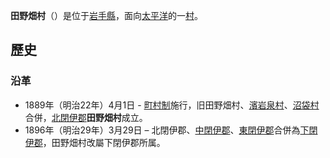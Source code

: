 {{日本町村|
自治體名=田野畑|
町村=村|
圖像=[[File:北山崎第一展望台からの北山崎.jpg|240px]]|
圖像說明=[[北山崎斷崖|北山崎斷崖]]|
町村章=|
日文原名=田野畑村|
平假名=たのはたむら|
羅馬字拼音=Tanohata-mura|
都道府縣=岩手縣|
支廳=|
郡=下閉伊郡|
編號=03484-3|
面積=156.19|
邊界未定=|
人口=3,617|
統計時間=2013年7月1日|
自治體=[[下閉伊郡|下閉伊郡]]：[[岩泉町|岩泉町]]、[[普代村|普代村]]|
樹=[[毛泡桐|桐]]|
花=石楠花|
鳥=[[山鳥|山鳥]]|
其他象徵物=|
其他象徵=|
首長=上機莞治|
議員數=10|
郵遞區號=028-8407|
所在地=下閉伊郡田野畑村田野畑143番地1|
電話號碼=194-34-2111|
外部連結=http://www.vill.tanohata.iwate.jp/|
經度=|
緯度=|
地圖=|
註記=
}}
'''田野畑村'''（{{jpn|j=田野畑村|hg=たのはたむら|rm=Tanohata mura|f=y}}）是位于[[岩手縣|岩手縣]]，面向[[太平洋|太平洋]]的一[[村|村]]。

==歷史==
=== 沿革 ===
*1889年（明治22年）4月1日 - [[町村制|町村制]]施行，旧田野畑村、[[濱岩泉村|濱岩泉村]]、[[沼袋村|沼袋村]]合併，[[北閉伊郡|北閉伊郡]]'''田野畑村'''成立。
*1896年（明治29年）3月29日 – 北閉伊郡、[[中閉伊郡|中閉伊郡]]、[[東閉伊郡|東閉伊郡]]合併為[[下閉伊郡|下閉伊郡]]，田野畑村改屬下閉伊郡所属。
{{岩手縣}}{{Authority control}}
